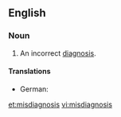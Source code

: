 ==English==
===Noun===
{{en-noun|misdiagnoses}}

#An incorrect [[diagnosis]].

====Translations====
{{trans-top|An incorrect diagnosis}}
* German: {{t-|de|Fehldiagnose|f}}
{{trans-mid}}
{{trans-bottom}}

[[et:misdiagnosis]]
[[vi:misdiagnosis]]